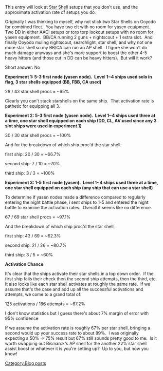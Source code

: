 This entry will look at [[Star Shell]] setups that you don't use, and the approximate activation rate of setups you do.

Originally I was thinking to myself, why not stick two Star Shells on Ooyodo for combined fleet.  You have two clt with no room for yasen equipment.  Two DD in either AACI setups or torp torp lookout setups with no room for yasen equipment.  BB/CA running 2 guns + nightscout + 1 extra slot.  And finally Ooyodo muling nightscout, searchlight, star shell, and why not one more star shell so my BB/CA can run an AP shell.  I figure she won't do much damage anyways and she's more support to boost the other 4-5 heavy hitters (and those cut in DD can be heavy hitters).  But will it work?

Short answer: No



'''Experiment 1: 5-3 first node (yasen node).  Level 1~4 ships used solo in flag, 3 star shells equipped (BB, FBB, CA used)'''

28 / 43 star shell procs = ~65%

Clearly you can't stack starshells on the same ship.  That activation rate is pathetic for equipping all 3.



'''Experiment 2: 5-3 first node (yasen node).  Level 1~4 ships used three at a time, one star shell equipped on each ship (DD, CL, AV used since any 3 slot ships were used in experiment 1)'''

30 / 30 star shell procs = ~100%

And for the breakdown of which ship proc'd the star shell:

first ship: 20 / 30 = ~66.7%

second ship: 7 / 10 = ~70%

third ship: 3 / 3 = ~100%



'''Experiment 3: 1-5 first node (yasen).  Level 1~4 ships used three at a time, one star shell equipped on each ship (any ship that can use a star shell)'''

To determine if yasen nodes made a difference compared to regularly entering the night battle phase, i sent ships to 1-5 and entered the night battle to examine the activation rates.  Overall it seems like no difference.

67 / 69 star shell procs = ~97.1%

And the breakdown of which ship proc'd the star shell:

first ship: 43 / 69 = ~62.3%

second ship: 21 / 26 = ~80.7%

third ship: 3 / 5 = ~60%



'''Activation Chance'''

It's clear that the ships activate their star shells in a top down order.  If the first ship fails their check then the second ship attempts, then the third, etc.  It also looks like each star shell activates at roughly the same rate.  If we assume that's the case and add up all the successful activations and attempts, we come to a grand total of:

125 activations / 186 attempts = ~67.2%

I don't know statistics but I guess there's about 7% margin of error with 95% confidence

If we assume the activation rate is roughly 67% per star shell, bringing a second would up your success rate to about 89%.  I was originally expecting a 50% -> 75% result but 67% still sounds pretty good to me.  Is it worth swapping out Bismarck's AP shell for the another 22% star shell assist boost or whatever it is you're setting up?  Up to you, but now you know!
[[Category:Blog posts]]